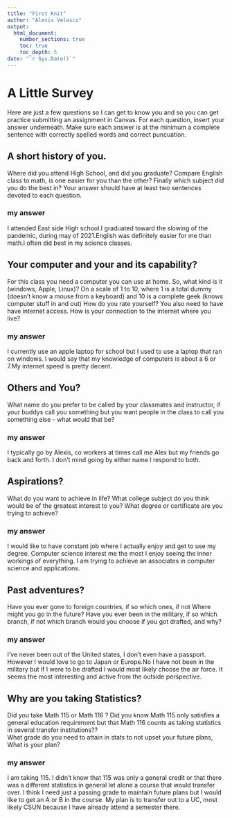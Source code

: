```yaml
---
title: "First Knit"
author: "Alexis Velasco"
output: 
  html_document:
    number_sections: true
    toc: true
    toc_depth: 5
date: "`r Sys.Date()`"   
---
```


# A Little Survey

Here are just a few questions so I can get to know you and so you can get practice submitting an assignment in Canvas.  For each question, insert your answer underneath. Make sure each answer is at the minimum a complete sentence with correctly spelled words and correct puncuation. 

## A short history of you.  
Where did you attend High School, and did you graduate? Compare English class to math, is one easier for you than the other? Finally which subject did you do the best in? Your answer should have at least two sentences devoted to each question.  
  
### my answer     
I attended East side High school.I graduated toward the slowing of the pandemic, during may of 2021.English was definitely easier for me than math.I often did best in my science classes.

     


## Your computer and your and its capability?  
 For this class  you need a computer you can use at home.  So, what kind is it (windows, Apple, Linux)?  On a scale of 1 to 10, where 1 is a total dummy (doesn't know a mouse from a keyboard) and 10 is a complete geek (knows computer stuff in and out) How do you rate yourself?  You also need to have have internet access. How is your connection to the internet where you live?

### my answer   
I  currently use an apple laptop for school but I used to use a laptop that ran on windows. I would say that my knowledge of computers is about a 6 or 7.My internet speed is pretty decent.   
   

## Others and You?   
What name do you prefer to be called by your classmates and instructor, if your buddys call you something but you want people in the class to call you something else - what would that be? 

### my answer     
I typically go by Alexis, co workers at times call me Alex but my friends go back and forth. I don't mind going by either name I respond to both.   
   
 




## Aspirations?   
What do you want to achieve in life?  What college subject do you think would be of the greatest interest to you? What degree or certificate are you trying to achieve?

### my answer     
I would like to have constant job where I actually enjoy and get to use my degree. Computer science interest me the most I enjoy seeing the inner workings of everything. I am trying to achieve an associates in computer science and applications.  
   
 




## Past adventures?  
Have you ever gone to foreign countries, if so which ones, if not Where might you go in the future?  Have you ever been in the military, if so which branch, if not which branch would you choose if you got drafted, and why?

### my answer     
I've never been out of the United states, I don't even have a passport. However I would love to go to Japan or Europe.No I have not been in the military but if I were to be drafted I would most likely choose the air force. It seems the most interesting and active from the outside perspective.  
   
  




## Why are you taking Statistics?  
Did you take Math 115 or Math 116 ?  Did you know Math 115 only satisfies a general education requirement but that Math 116 counts as taking statistics in several transfer institutions??  
What grade do you need to attain in stats to not upset your future plans, What is your plan?  
 

### my answer     
I am taking 115. I didn't know that 115 was only a general credit or that there was a different statistics in general let alone a course that would transfer over. I think I need just a passing grade to maintain future plans but I would like to get an A or B in the course. My plan is to transfer out to a UC, most likely CSUN because I have already attend a semester there.
   
 






  




